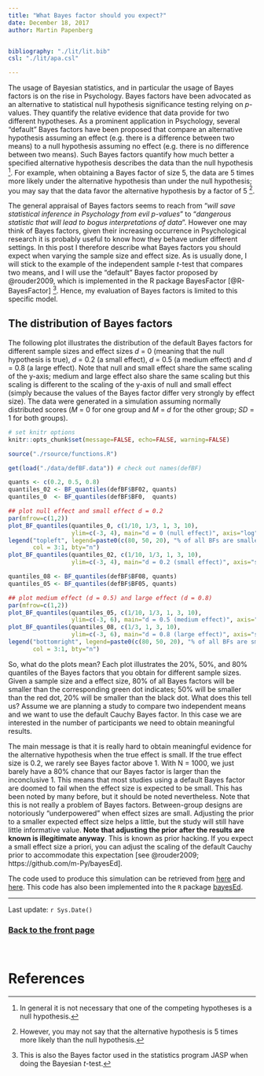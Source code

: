 ```yaml
---
title: "What Bayes factor should you expect?"
date: December 18, 2017
author: Martin Papenberg


bibliography: "./lit/lit.bib"
csl: "./lit/apa.csl"

---
```


The usage of Bayesian statistics, and in particular the usage of Bayes 
factors is on the rise in Psychology. Bayes factors have been advocated 
as an alternative to statistical null hypothesis significance testing 
relying on *p*-values. They quantify the relative evidence that data 
provide for two different hypotheses. As a prominent application in 
Psychology, several "default" Bayes factors have been proposed that 
compare an alternative hypothesis assuming an effect (e.g. there is a 
difference between two means) to a null hypothesis assuming no effect 
(e.g. there is no difference between two means). Such Bayes factors 
quantify how much better a specified alternative hypothesis describes 
the data than the null hypothesis [^1]. For example, when obtaining a 
Bayes factor of size 5, the data are 5 times more likely under the 
alternative hypothesis than under the null hypothesis; you may say that 
the data favor the alternative hypothesis by a factor of 5 [^2].

The general appraisal of Bayes factors seems to reach from "*will save
statistical inference in Psychology from evil p-values*" to "*dangerous
statistic that will lead to bogus interpretations of data*". However one
may think of Bayes factors, given their increasing occurrence in
Psychological research it is probably useful to know how they behave
under different settings. In this post I therefore describe what Bayes
factors you should expect when varying the sample size and effect
size. As is usually done, I will stick to the example of the independent
sample *t*-test that compares two means, and I will use the "default"
Bayes factor proposed by @rouder2009, which is implemented in the R
package BayesFactor [@R-BayesFactor] [^3]. Hence, my evaluation of Bayes 
factors is limited to this specific model.

## The distribution of Bayes factors

The following plot illustrates the distribution of the default Bayes 
factors for different sample sizes and effect sizes *d* = 0 (meaning 
that the null hypothesis is true), *d* = 0.2 (a small effect), *d* = 0.5 
(a medium effect) and *d* = 0.8 (a large effect). Note that null and 
small effect share the same scaling of the y-axis; medium and large 
effect also share the same scaling but this scaling is different to the 
scaling of the y-axis of null and small effect (simply because the 
values of the Bayes factor differ very strongly by effect size). The 
data were generated in a simulation assuming normally distributed scores 
(*M* = 0 for one group and *M* = *d* for the other group; *SD* = 1 for 
both groups).


```r
# set knitr options
knitr::opts_chunk$set(message=FALSE, echo=FALSE, warning=FALSE)

source("./rsource/functions.R")

get(load("./data/defBF.data")) # check out names(defBF)

quants <- c(0.2, 0.5, 0.8)
quantiles_02 <- BF_quantiles(defBF$BF02, quants)
quantiles_0  <- BF_quantiles(defBF$BF0,  quants)

## plot null effect and small effect d = 0.2
par(mfrow=c(1,2))
plot_BF_quantiles(quantiles_0, c(1/10, 1/3, 1, 3, 10),
                  ylim=c(-3, 4), main="d = 0 (null effect)", axis="log")
legend("topleft", legend=paste0(c(80, 50, 20), "% of all BFs are smaller"), pch = 3,
       col = 3:1, bty="n")
plot_BF_quantiles(quantiles_02, c(1/10, 1/3, 1, 3, 10),
                  ylim=c(-3, 4), main="d = 0.2 (small effect)", axis="standard")
```

```r

quantiles_08 <- BF_quantiles(defBF$BF08, quants)
quantiles_05 <- BF_quantiles(defBF$BF05, quants)

## plot medium effect (d = 0.5) and large effect (d = 0.8)
par(mfrow=c(1,2))
plot_BF_quantiles(quantiles_05, c(1/10, 1/3, 1, 3, 10),
                  ylim=c(-3, 6), main="d = 0.5 (medium effect)", axis="log")
plot_BF_quantiles(quantiles_08, c(1/3, 1, 3, 10),
                  ylim=c(-3, 6), main="d = 0.8 (large effect)", axis="standard")
legend("bottomright", legend=paste0(c(80, 50, 20), "% of all BFs are smaller"), pch = 3,
       col = 3:1, bty="n")
```


So, what do the plots mean? Each plot illustrates the 20%, 50%, and 80%
quantiles of the Bayes factors that you obtain for different sample
sizes. Given a sample size and a effect size, 80% of all Bayes factors
will be smaller than the corresponding green dot indicates; 50% will be
smaller than the red dot, 20% will be smaller than the black dot. What
does this tell us? Assume we are planning a study to compare two
independent means and we want to use the default Cauchy Bayes factor. In
this case we are interested in the number of participants we need to
obtain meaningful results.

The main message is that it is really hard to obtain meaningful evidence 
for the alternative hypothesis when the true effect is small. If the 
true effect size is 0.2, we rarely see Bayes factor above 1. With N = 
1000, we just barely have a 80% chance that our Bayes factor is larger 
than the inconclusive 1. This means that most studies using a default 
Bayes factor are doomed to fail when the effect size is expected to be 
small. This has been noted by many before, but it should be noted 
nevertheless. Note that this is not really a problem of Bayes factors. 
Between-group designs are notoriously "underpowered" when effect sizes 
are small. Adjusting the prior to a smaller expected effect size helps a 
little, but the study will still have little informative value. **Note 
that adjusting the prior after the results are known is illegitimate 
anyway**. This is known as prior hacking. If you expect a small 
effect size a priori, you can adjust the scaling of the default Cauchy 
prior to accommodate this expectation [see @rouder2009; 
https://github.com/m-Py/bayesEd].

The code used to produce this simulation can be retrieved from 
[here](./rmdsource/rsource/expectedBF.R) and 
[here](./rmdsource/rsource/functions.R). This code has also been 
implemented into the `R` package 
[bayesEd](https://github.com/m-Py/bayesEd).

---

Last update: `r Sys.Date()`

### <a href="index.html">Back to the front page</a>

&nbsp;

# References

[^1]: In general it is not necessary that one of the competing
hypotheses is a null hypothesis.

[^2]: However, you may not say that the alternative hypothesis is 5
times more likely than the null hypothesis.

[^3]: This is also the Bayes factor used in the statistics program JASP
when doing the Bayesian *t*-test.

